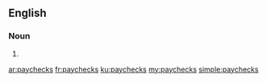 ==English==

===Noun===
{{head|en|noun plural form}}

# {{plural of|paycheck|lang=en}}

[[ar:paychecks]]
[[fr:paychecks]]
[[ku:paychecks]]
[[my:paychecks]]
[[simple:paychecks]]